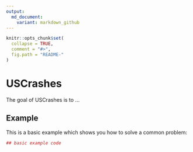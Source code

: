 ```yaml
---
output:
  md_document:
    variant: markdown_github
---
```


<!-- README.md is generated from README.Rmd. Please edit that file -->

```r
knitr::opts_chunk$set(
  collapse = TRUE,
  comment = "#>",
  fig.path = "README-"
)
```

# USCrashes

The goal of USCrashes is to ...

## Example

This is a basic example which shows you how to solve a common problem:

```r
## basic example code
```
